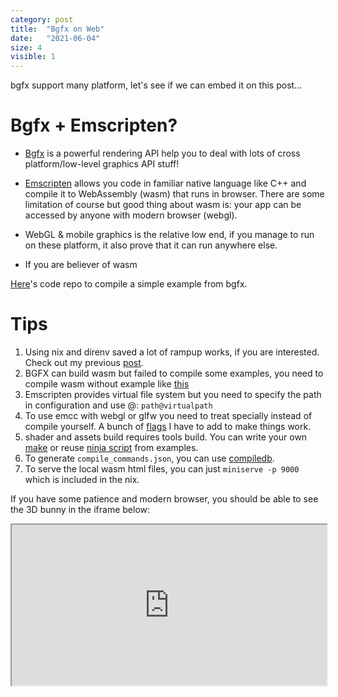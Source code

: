 ```yaml
---
category: post
title:  "Bgfx on Web"
date:   "2021-06-04"
size: 4
visible: 1
---
```

bgfx support many platform, let's see if we can embed it on this post...

# Bgfx + Emscripten?

* [Bgfx](https://github.com/bkaradzic/bgfx) is a powerful rendering API help you to deal with lots of cross platform/low-level graphics API stuff!

* [Emscripten](https://emscripten.org/) allows you code in familiar native language like C++ and compile it to WebAssembly (wasm) that runs in browser. There are some limitation of course but good thing about wasm is: your app can be accessed by anyone with modern browser (webgl).

* WebGL & mobile graphics is the relative low end, if you manage to run on these platform, it also prove that it can run anywhere else.

* If you are believer of wasm

[Here](https://github.com/daizeng1984/bgfx.emscripten)'s code repo to compile a simple example from bgfx.

# Tips
1. Using nix and direnv saved a lot of rampup works, if you are interested. Check out my previous [post](./2020-12-10-nix-power-2).
2. BGFX can build wasm but failed to compile some examples, you need to compile wasm without example like [this](https://github.com/daizeng1984/bgfx.emscripten/blob/master/Makefile#L76)
3. Emscripten provides virtual file system but you need to specify the path in configuration and use @: `path@virtualpath`
4. To use emcc with webgl or glfw you need to treat specially instead of compile yourself. A bunch of [flags](https://github.com/daizeng1984/bgfx.emscripten/blob/master/Makefile#L29) I have to add to make things work.
5. shader and assets build requires tools build. You can write your own [make](https://github.com/daizeng1984/bgfx.make/blob/master/assets/Makefile) or reuse [ninja script](https://github.com/daizeng1984/bgfx.emscripten/blob/master/assets/build.ninja) from examples.
6. To generate `compile_commands.json`, you can use [compiledb](https://github.com/daizeng1984/bgfx.emscripten/blob/master/default.nix#L10).
7. To serve the local wasm html files, you can just `miniserve -p 9000` which is included in the nix.


If you have some patience and modern browser, you should be able to see the 3D bunny in the iframe below:

<div style="
  position: relative;
  width: 100%;
  height: 0;
  padding-bottom: 51%;">
<iframe width="100%" style="
  position: absolute;
  width: 100%;
  height: 100%;
  left: 0; top: 0;
" src="https://daizeng1984.bitbucket.io/assets/wasm/hdr/main.html" />
</div>
